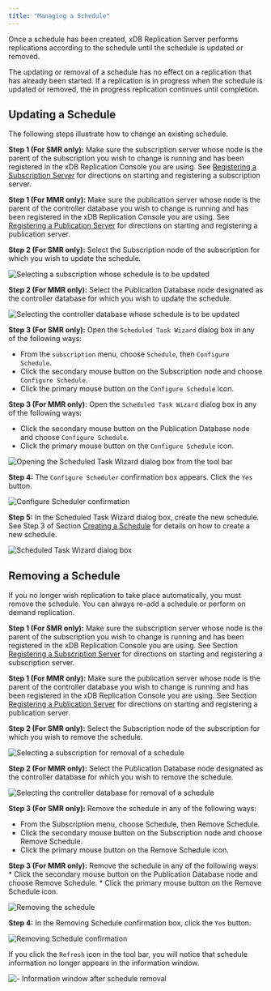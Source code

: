 ```yaml
---
title: "Managing a Schedule"
---
```


<div id="managing_schedule" class="registered_link"></div>

Once a schedule has been created, xDB Replication Server performs replications according to the schedule until the schedule is updated or removed.

The updating or removal of a schedule has no effect on a replication that has already been started. If a replication is in progress when the schedule is updated or removed, the in progress replication continues until completion.

## Updating a Schedule

The following steps illustrate how to change an existing schedule.

**Step 1 (For SMR only):** Make sure the subscription server whose node is the parent of the subscription you wish to change is running and has been registered in the xDB Replication Console you are using. See [Registering a Subscription Server](../05_smr_operation/03_creating_subscription/01_registering_subscription_server/#registering_subscription_server) for directions on starting and registering a subscription server.

**Step 1 (For MMR only):** Make sure the publication server whose node is the parent of the controller database you wish to change is running and has been registered in the xDB Replication Console you are using. See [Registering a Publication Server](../05_smr_operation/02_creating_publication/01_registering_publication_server/#registering_publication_server) for directions on starting and registering a publication server.

**Step 2 (For SMR only):** Select the Subscription node of the subscription for which you wish to update the schedule.

![Selecting a subscription whose schedule is to be updated](../images/image207.png)

**Step 2 (For MMR only):** Select the Publication Database node designated as the controller database for which you wish to update the schedule.

![Selecting the controller database whose schedule is to be updated](../images/image208.png)

**Step 3 (For SMR only):** Open the `Scheduled Task Wizard` dialog box in any of the following ways:

-   From the `subscription` menu, choose `Schedule`, then `Configure Schedule`.
-   Click the secondary mouse button on the Subscription node and choose `Configure Schedule`.
-   Click the primary mouse button on the `Configure Schedule` icon.

**Step 3 (For MMR only):** Open the `Scheduled Task Wizard` dialog box in any of the following ways:

-   Click the secondary mouse button on the Publication Database node and choose `Configure Schedule`.
-   Click the primary mouse button on the `Configure Schedule` icon.

![Opening the Scheduled Task Wizard dialog box from the tool bar](../images/image209.png)

**Step 4:** The `Configure Scheduler` confirmation box appears. Click the `Yes` button.

![Configure Scheduler confirmation](../images/image210.png)

**Step 5:** In the Scheduled Task Wizard dialog box, create the new schedule. See Step 3 of Section [Creating a Schedule](02_creating_schedule/#creating_schedule) for details on how to create a new schedule.

![Scheduled Task Wizard dialog box](../images/image211.png)

<div id="remove_schedule" class="registered_link"></div>

## Removing a Schedule

If you no longer wish replication to take place automatically, you must remove the schedule. You can always re-add a schedule or perform on demand replication.

**Step 1 (For SMR only):** Make sure the subscription server whose node is the parent of the subscription you wish to change is running and has been registered in the xDB Replication Console you are using. See Section [Registering a Subscription Server](../05_smr_operation/03_creating_subscription/01_registering_subscription_server/#registering_subscription_server) for directions on starting and registering a subscription server.

**Step 1 (For MMR only):** Make sure the publication server whose node is the parent of the controller database you wish to change is running and has been registered in the xDB Replication Console you are using. See Section [Registering a Publication Server](../05_smr_operation/02_creating_publication/01_registering_publication_server/#registering_publication_server) for directions on starting and registering a publication server.

**Step 2 (For SMR only):** Select the Subscription node of the subscription for which you wish to remove the schedule.

![Selecting a subscription for removal of a schedule](../images/image207.png)

**Step 2 (For MMR only):** Select the Publication Database node designated as the controller database for which you wish to remove the schedule.

![Selecting the controller database for removal of a schedule](../images/image208.png)

**Step 3 (For SMR only):** Remove the schedule in any of the following ways:

-   From the Subscription menu, choose Schedule, then Remove Schedule.
-   Click the secondary mouse button on the Subscription node and choose Remove Schedule.
-   Click the primary mouse button on the Remove Schedule icon.

**Step 3 (For MMR only):** Remove the schedule in any of the following ways: \* Click the secondary mouse button on the Publication Database node and choose Remove Schedule. \* Click the primary mouse button on the Remove Schedule icon.

![Removing the schedule](../images/image212.png)

**Step 4:** In the Removing Schedule confirmation box, click the `Yes` button.

![Removing Schedule confirmation](../images/image213.png)

If you click the `Refresh` icon in the tool bar, you will notice that schedule information no longer appears in the information window.

![- Information window after schedule removal](../images/image214.png)
